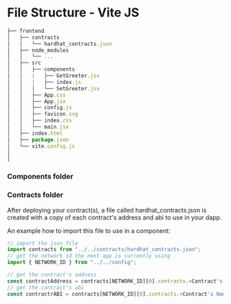 # File Structure - Vite JS

```jsx
├── frontend
│   ├── contracts
│   │   └── hardhat_contracts.json
│   ├── node_modules
│   │   └── ...
│   ├── src
│   │   ├── components
│   │   |   ├── GetGreeter.jsx
│   │   |   ├── index.js
│   │   │   └── SetGreeter.jsx
│   │   ├── App.css
│   │   ├── App.jsx
│   │   ├── config.js
│   │   ├── favicon.svg
│   │   ├── index.css
│   │   └── main.jsx
│   ├── index.html
│   ├── package.json
│   └── vite.config.js
│
│
```

### Components folder

### Contracts folder

After deploying your contract(s), a file called hardhat_contracts.json is created with a copy of each contract's address and abi to use in your dapp.

An example how to import this file to use in a component:

```jsx
// import the json file
import contracts from "../../contracts/hardhat_contracts.json";
// get the network id the next app is currently using
import { NETWORK_ID } from "../../config";

// get the contract's address
const contractAddress = contracts[NETWORK_ID][0].contracts.<Contract's Name>.address;
// get the contract's abi
const contractrABI = contracts[NETWORK_ID][0].contracts.<Contract's Name>.abi;
```
